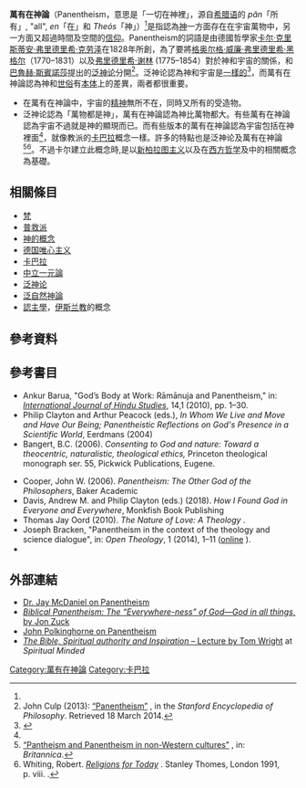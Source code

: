 {{神}}
'''萬有在神論'''（Panentheism，意思是「一切在神裡」，源自[[希腊语|希腊语]]的{{lang|grc|πᾶν}} ''pân''「所有」, "all", {{lang|grc|ἐν}} ''en''「在」和{{lang|grc|Θεός}} ''Theós''「神」）<ref name="Stanford"/>是指認為[[神|神]]一方面存在在宇宙萬物中，另一方面又超過時間及空間的[[信仰|信仰]]。Panentheism的詞語是由德國哲學家[[卡尔·克里斯蒂安·弗里德里希·克劳泽|卡尔·克里斯蒂安·弗里德里希·克劳泽]]在1828年所創，為了要將[[格奥尔格·威廉·弗里德里希·黑格尔|格奥尔格·威廉·弗里德里希·黑格尔]]（1770–1831）以及[[弗里德里希·谢林|弗里德里希·谢林]] (1775–1854）對於神和宇宙的關係，和[[巴魯赫·斯賓諾莎|巴魯赫·斯賓諾莎]]提出的[[泛神论|泛神论]]分開<ref name="Stanford">John Culp (2013): [https://plato.stanford.edu/entries/panentheism “Panentheism”] {{Wayback|url=https://plato.stanford.edu/entries/panentheism |date=20180611140146 }}, in the ''Stanford Encyclopedia of Philosophy''. Retrieved 18 March 2014.</ref>。泛神论認為神和宇宙是[[同一性|一樣的]]<ref name="Fahlbusch, Bromiley, Barrett 1999">{{cite book |url=https://books.google.com/books?id=sCY4sAjTGIYC&pg=PA21 |title=The Encyclopedia of Christianity |publisher=William B. Eerdmans |author1=Erwin Fahlbusch |author2=Geoffrey William Bromiley |author3=David B. Barrett |volume=4 |year=2005 |isbn=978-0-8028-2416-5 |page=21 |access-date=2020-09-17 |archive-date=2021-02-23 |archive-url=https://web.archive.org/web/20210223215413/http://books.google.com/books?id=sCY4sAjTGIYC&pg=PA21 |dead-url=no }}</ref>，而萬有在神論認為神和[[世俗|世俗]]有[[本体论_(哲学)|本体]]上的差異，兩者都很重要。

*在萬有在神論中，宇宙的[[精神|精神]]無所不在，同時又{{le|超越 (宗教)|Transcendence (religion)|超越}}所有的受造物。
*泛神论認為「萬物都是神」，萬有在神論認為神比萬物都大。有些萬有在神論認為宇宙不過就是神的顯現而已。而有些版本的萬有在神論認為宇宙包括在神裡面<ref name="Fahlbusch, Bromiley, Barrett 1999"/>，就像{{le|Tsimtsum|Tsimtsum}}教派的[[卡巴拉|卡巴拉]]概念一樣。許多{{le|印度哲學|Hindu thought}}的特點也是泛神论及萬有在神論<ref>[http://www.britannica.com/EBchecked/topic/441533/pantheism/38168/Pantheism-and-panentheism-in-non-Western-cultures “Pantheism and Panentheism in non-Western cultures”] {{Wayback|url=http://www.britannica.com/EBchecked/topic/441533/pantheism/38168/Pantheism-and-panentheism-in-non-Western-cultures |date=20141007080918 }}, in: ''Britannica''.</ref><ref>Whiting, Robert. [https://books.google.de/books?id=_UfRgCZThWYC&lpg=PR8&dq=shakti%20panentheism&hl=de&pg=PR8#v=onepage&q=panentheism&f=false ''Religions for Today''] {{Wayback|url=https://books.google.de/books?id=_UfRgCZThWYC&lpg=PR8&dq=shakti%20panentheism&hl=de&pg=PR8#v=onepage&q=panentheism&f=false |date=20200522200952 }}. Stanley Thomes, London 1991, p. viii. {{ISBN|0-7487-0586-4}}.</ref>。不過卡尔建立此概念時,是以[[新柏拉图主义|新柏拉图主义]]以及在[[西方哲学|西方哲学]]及{{le|東正教哲學|Orthodox theology}}中的相關概念為基礎。

==相關條目==
*[[梵|梵]]
*[[普救派|普救派]]
*[[神的概念|神的概念]]
*[[德国唯心主义|德国唯心主义]]
*[[卡巴拉|卡巴拉]]
*[[中立一元論|中立一元論]]
*[[泛神论|泛神论]]
*[[泛自然神論|泛自然神論]]
*[[認主學|認主學]]，[[伊斯兰教|伊斯兰教]]的概念
==參考資料==
{{Reflist}}

==參考書目==
* Ankur Barua, "God’s Body at Work: Rāmānuja and Panentheism," in: ''<!-- 沒有連結 -->[[International_Journal_of_Hindu_Studies|International Journal of Hindu Studies]]'', 14,1 (2010), pp. 1–30.
* Philip Clayton and Arthur Peacock (eds.), ''In Whom We Live and Move and Have Our Being; Panentheistic Reflections on God's Presence in a Scientific World'', Eerdmans (2004)
* Bangert, B.C. (2006). ''Consenting to God and nature: Toward a theocentric, naturalistic, theological ethics,'' Princeton theological monograph ser. 55, Pickwick Publications, Eugene.
{{EB1911 poster|Panentheism}}
* Cooper, John W. (2006). ''Panentheism: The Other God of the Philosophers'', Baker Academic {{ISBN|9780801027246}}
* Davis, Andrew M. and Philip Clayton (eds.) (2018). ''How I Found God in Everyone and Everywhere'', Monkfish Book Publishing {{ISBN|9781939681881}}
* Thomas Jay Oord (2010). ''The Nature of Love: A Theology'' {{ISBN|978-0-8272-0828-5}}.
* Joseph Bracken, "Panentheism in the context of the theology and science dialogue", in: ''Open Theology'', 1 (2014), 1–11 ([http://www.degruyter.com/view/j/opth.2014.1.issue-1/opth-2014-0001/opth-2014-0001.xml?format=INT online] {{Wayback|url=http://www.degruyter.com/view/j/opth.2014.1.issue-1/opth-2014-0001/opth-2014-0001.xml?format=INT |date=20200227071903 }}).
* {{cite book
|last            = Marbaniang
|first           = Domenic
|title           = Epistemics of Divine Reality
|year            = 2011
|publisher       = POD
|isbn            = 9781105160776
|ref             = Marbaniang2011
}}

==外部連結==
*[https://web.archive.org/web/20111016125921/http://wildfaith.homestead.com/mcdaniel.html Dr. Jay McDaniel on Panentheism] 
*[http://www.frimmin.com/faith/godinall.html ''Biblical Panentheism: The “Everywhere-ness” of God—God in all things'', by Jon Zuck] {{Wayback|url=http://www.frimmin.com/faith/godinall.html |date=20080219022706 }}
*[http://meaningoflife.tv/video.php?speaker=polkinghorne&topic=complete John Polkinghorne on Panentheism] {{Wayback|url=http://meaningoflife.tv/video.php?speaker=polkinghorne&topic=complete |date=20100818203028 }}
*[http://spiritualminded.blogspot.com/ ''The Bible, Spiritual authority and Inspiration'' – Lecture by Tom Wright] {{Wayback|url=http://spiritualminded.blogspot.com/ |date=20110708063814 }} at ''Spiritual Minded''

{{神学}}

[[Category:萬有在神論|Category:萬有在神論]]
<!-- [[Category:Christian_universalism|Category:Christian universalism]]-->
[[Category:卡巴拉|Category:卡巴拉]]